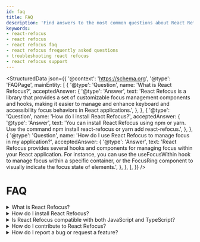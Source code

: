```yaml
---
id: faq
title: FAQ
description: 'Find answers to the most common questions about React Refocus. Learn about installation, usage, features, troubleshooting, and more in our comprehensive FAQ section.'
keywords:
- react-refocus
- react refocus
- react refocus faq
- react refocus frequently asked questions
- troubleshooting react refocus
- react refocus support
---
```



<StructuredData
    json={{
        '@context': 'https://schema.org',
        '@type': 'FAQPage',
        mainEntity: [
            {
                '@type': 'Question',
                name: 'What is React Refocus?',
                acceptedAnswer: {
                    '@type': 'Answer',
                    text: 'React Refocus is a library that provides a set of customizable focus management components and hooks, making it easier to manage and enhance keyboard and accessibility focus behaviors in React applications.',
                },
            },
            {
                '@type': 'Question',
                name: 'How do I install React Refocus?',
                acceptedAnswer: {
                    '@type': 'Answer',
                    text: 'You can install React Refocus using npm or yarn. Use the command npm install react-refocus or yarn add react-refocus.',
                },
            },
            {
                '@type': 'Question',
                name: 'How do I use React Refocus to manage focus in my application?',
                acceptedAnswer: {
                    '@type': 'Answer',
                    text: 'React Refocus provides several hooks and components for managing focus within your React application. For instance, you can use the useFocusWithin hook to manage focus within a specific container, or the FocusRing component to visually indicate the focus state of elements.',
                },
            },
        ],
    }}
/>

# FAQ

<details>
    <summary>What is React Refocus?</summary>
    <div class="summary-content"> React Refocus is a comprehensive React library that provides a set of hooks and components for managing focus states, improving accessibility, and enhancing user navigation within React applications. </div>
</details>

<details>
    <summary>How do I install React Refocus?</summary>
    <div class="summary-content">
        You can install the library using npm or yarn:
        <pre><code>
            npm install react-refocus
        </code></pre>
        <pre><code>
            yarn add react-refocus
        </code></pre>
    </div>
</details>

<details>
    <summary>Is React Refocus compatible with both JavaScript and TypeScript?</summary>
    <div class="summary-content"> Yes, React Refocus is written in TypeScript and provides type definitions, making it compatible with both JavaScript and TypeScript projects. </div>
</details>

<details>
    <summary>How do I contribute to React Refocus?</summary>
    <div class="summary-content"> Contributions are welcome! Please refer to the contribution guidelines in the repository for more details on how to get started. </div>
</details>

<details>
    <summary>How do I report a bug or request a feature?</summary>
    <div class="summary-content"> You can report bugs or request features by opening an issue on our <a href="https://github.com/mallikcheripally/react-refocus">GitHub repository</a>. </div>
</details>
